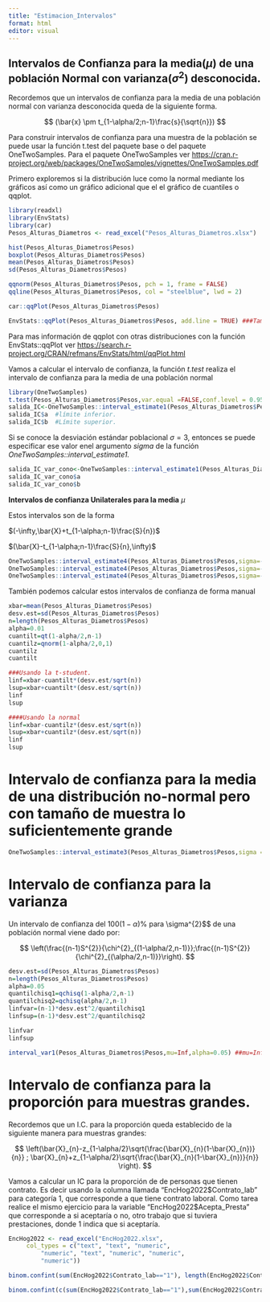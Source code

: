 ```yaml
---
title: "Estimacion_Intervalos"
format: html
editor: visual
---
```


## Intervalos de Confianza para la media($\mu$) de una población Normal con varianza($\sigma^2$) desconocida.

Recordemos que un intervalos de confianza para la media de una población normal con varianza desconocida queda de la siguiente forma.

$$
(\bar{x} \pm t_{1-\alpha/2;n-1}\frac{s}{\sqrt{n}})
$$

Para construir intervalos de confianza para una muestra de la población se puede usar la función t.test del paquete base o del paquete OneTwoSamples. Para el paquete OneTwoSamples ver <https://cran.r-project.org/web/packages/OneTwoSamples/vignettes/OneTwoSamples.pdf>

Primero exploremos si la distribución luce como la normal mediante los gráficos así como un gráfico adicional que el el gráfico de cuantiles o qqplot.

```r
library(readxl)
library(EnvStats)
library(car)
Pesos_Alturas_Diametros <- read_excel("Pesos_Alturas_Diametros.xlsx")

hist(Pesos_Alturas_Diametros$Pesos)
boxplot(Pesos_Alturas_Diametros$Pesos)
mean(Pesos_Alturas_Diametros$Pesos)
sd(Pesos_Alturas_Diametros$Pesos)

qqnorm(Pesos_Alturas_Diametros$Pesos, pch = 1, frame = FALSE)
qqline(Pesos_Alturas_Diametros$Pesos, col = "steelblue", lwd = 2)

car::qqPlot(Pesos_Alturas_Diametros$Pesos)

EnvStats::qqPlot(Pesos_Alturas_Diametros$Pesos, add.line = TRUE) ###También permite comparar contra otra distribución que no sea la normal.

```

Para mas información de qqplot con otras distribuciones con la función EnvStats::qqPlot ver <https://search.r-project.org/CRAN/refmans/EnvStats/html/qqPlot.html>

Vamos a calcular el intervalo de confianza, la función *t.test* realiza el intervalo de confianza para la media de una población normal

```r
library(OneTwoSamples)
t.test(Pesos_Alturas_Diametros$Pesos,var.equal =FALSE,conf.level = 0.95 ) ##Varianza conocida###
salida_IC<-OneTwoSamples::interval_estimate1(Pesos_Alturas_Diametros$Pesos,sigma=-1,alpha=0.05)###sigma=-1 quiere decir que la varianza es desconocida.
salida_IC$a  #límite inferior.
salida_IC$b  #Límite superior.
```

Si se conoce la desviación estándar poblacional $\sigma=3$, entonces se puede especificar ese valor enel argumento *sigma* de la función *OneTwoSamples::interval_estimate1.*

```r
salida_IC_var_cono<-OneTwoSamples::interval_estimate1(Pesos_Alturas_Diametros$Pesos,sigma=3,alpha=0.05)
salida_IC_var_cono$a
salida_IC_var_cono$b
```

**Intervalos de confianza Unilaterales para la media** $\mu$

Estos intervalos son de la forma

$(-\infty,\bar{X}+t_{1-\alpha;n-1}\frac{S}{n})$

$(\bar{X}-t_{1-\alpha;n-1}\frac{S}{n},\infty)$

```r
OneTwoSamples::interval_estimate4(Pesos_Alturas_Diametros$Pesos,sigma=-1,side=-1,alpha=0.05) ###Límite Superior
OneTwoSamples::interval_estimate4(Pesos_Alturas_Diametros$Pesos,sigma=-1,side=1,alpha=0.05) ###Límite inferior
OneTwoSamples::interval_estimate4(Pesos_Alturas_Diametros$Pesos,sigma=-1,side=0,alpha=0.05) ### Bilateral
```

También podemos calcular estos intervalos de confianza de forma manual

```r
xbar=mean(Pesos_Alturas_Diametros$Pesos)
desv.est=sd(Pesos_Alturas_Diametros$Pesos)
n=length(Pesos_Alturas_Diametros$Pesos)
alpha=0.01
cuantilt=qt(1-alpha/2,n-1)
cuantilz=qnorm(1-alpha/2,0,1)
cuantilz
cuantilt

###Usando la t-student.
linf=xbar-cuantilt*(desv.est/sqrt(n))
lsup=xbar+cuantilt*(desv.est/sqrt(n))
linf
lsup

####Usando la normal
linf=xbar-cuantilz*(desv.est/sqrt(n))
lsup=xbar+cuantilz*(desv.est/sqrt(n))
linf
lsup
```

# Intervalo de confianza para la media de una distribución no-normal pero con tamaño de muestra lo suficientemente grande

```r
OneTwoSamples::interval_estimate3(Pesos_Alturas_Diametros$Pesos,sigma = -1,alpha = 0.05)
```

# Intervalo de confianza para la varianza

Un intervalo de confianza del $100(1-\alpha)\%$ para \\sigma\^{2}\$\$ de una población normal viene dado por:

$$
\left(\frac{(n-1)S^{2}}{\chi^{2}_{(1-\alpha/2,n-1)}};\frac{(n-1)S^{2}}{\chi^{2}_{(\alpha/2,n-1)}}\right).
$$

```r
desv.est=sd(Pesos_Alturas_Diametros$Pesos)
n=length(Pesos_Alturas_Diametros$Pesos)
alpha=0.05
quantilchisq1=qchisq(1-alpha/2,n-1)
quantilchisq2=qchisq(alpha/2,n-1)
linfvar=(n-1)*desv.est^2/quantilchisq1
linfsup=(n-1)*desv.est^2/quantilchisq2

linfvar
linfsup

interval_var1(Pesos_Alturas_Diametros$Pesos,mu=Inf,alpha=0.05) ##mu=Inf indica que la media poblacional mu es desconocida.

```

# Intervalo de confianza para la proporción para muestras grandes.

Recordemos que un I.C. para la proporción queda establecido de la siguiente manera para muestras grandes:

$$
\left(\bar{X}_{n}-z_{1-\alpha/2}\sqrt{\frac{\bar{X}_{n}(1-\bar{X}_{n})}{n}}  ; \bar{X}_{n}+z_{1-\alpha/2}\sqrt{\frac{\bar{X}_{n}(1-\bar{X}_{n})}{n}} \right).
$$

Vamos a calcular un IC para la proporción de de personas que tienen contrato. Es decir usando la columna llamada "EncHog2022\$Contrato_lab" para categoría 1, que corresponde a que tiene contrato laboral. Como tarea realice el mismo ejercicio para la variable "EncHog2022\$Acepta_Presta" que corresponde a si aceptaría o no, otro trabajo que si tuviera prestaciones, donde 1 indica que si aceptaría.

```r
EncHog2022 <- read_excel("EncHog2022.xlsx", 
     col_types = c("text", "text", "numeric", 
         "numeric", "text", "numeric", "numeric", 
         "numeric"))

binom.confint(sum(EncHog2022$Contrato_lab=="1"), length(EncHog2022$Contrato_lab))  ### para la proporción de éxitos, es decir, la proporción de personas que tienen contrato.

binom.confint(c(sum(EncHog2022$Contrato_lab=="1"),sum(EncHog2022$Contrato_lab=="2")), length(EncHog2022$Contrato_lab))### para la proporción de éxitos y fracasos, es decir, la proporción de personas que tienen contrato y las que no tiene contrato. 
```
